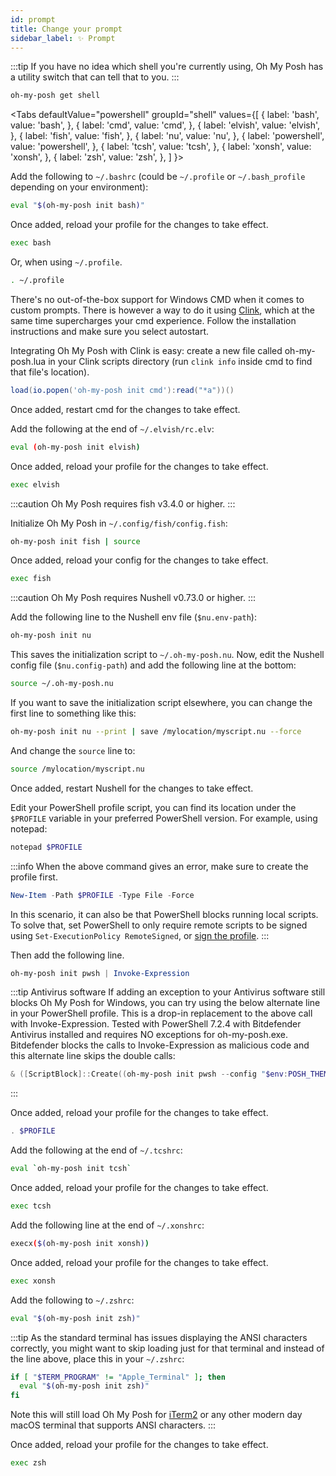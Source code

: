 ```yaml
---
id: prompt
title: Change your prompt
sidebar_label: ✨ Prompt
---
```



:::tip
If you have no idea which shell you're currently using, Oh My Posh has a utility switch that can tell that to you.
:::

```bash
oh-my-posh get shell
```

<Tabs
  defaultValue="powershell"
  groupId="shell"
  values={[
    { label: 'bash', value: 'bash', },
    { label: 'cmd', value: 'cmd', },
    { label: 'elvish', value: 'elvish', },
    { label: 'fish', value: 'fish', },
    { label: 'nu', value: 'nu', },
    { label: 'powershell', value: 'powershell', },
    { label: 'tcsh', value: 'tcsh', },
    { label: 'xonsh', value: 'xonsh', },
    { label: 'zsh', value: 'zsh', },
  ]
}>
<TabItem value="bash">

Add the following to `~/.bashrc` (could be `~/.profile` or `~/.bash_profile` depending on your environment):

```bash
eval "$(oh-my-posh init bash)"
```

Once added, reload your profile for the changes to take effect.

```bash
exec bash
```

Or, when using `~/.profile`.

```bash
. ~/.profile
```

</TabItem>
<TabItem value="cmd">

There's no out-of-the-box support for Windows CMD when it comes to custom prompts.
There is however a way to do it using [Clink][clink], which at the same time supercharges
your cmd experience. Follow the installation instructions and make sure you select autostart.

Integrating Oh My Posh with Clink is easy: create a new file called oh-my-posh.lua in your Clink
scripts directory (run `clink info` inside cmd to find that file's location).

```lua title="oh-my-posh.lua"
load(io.popen('oh-my-posh init cmd'):read("*a"))()
```

Once added, restart cmd for the changes to take effect.

</TabItem>
<TabItem value="elvish">

Add the following at the end of `~/.elvish/rc.elv`:

```bash
eval (oh-my-posh init elvish)
```

Once added, reload your profile for the changes to take effect.

```bash
exec elvish
```

</TabItem>
<TabItem value="fish">

:::caution
Oh My Posh requires fish v3.4.0 or higher.
:::

Initialize Oh My Posh in `~/.config/fish/config.fish`:

```bash
oh-my-posh init fish | source
```

Once added, reload your config for the changes to take effect.

```bash
exec fish
```

</TabItem>
<TabItem value="nu">

:::caution
Oh My Posh requires Nushell v0.73.0 or higher.
:::

Add the following line to the Nushell env file (`$nu.env-path`):

```bash
oh-my-posh init nu
```

This saves the initialization script to `~/.oh-my-posh.nu`.
Now, edit the Nushell config file (`$nu.config-path`) and add the following line at the bottom:

```bash
source ~/.oh-my-posh.nu
```

If you want to save the initialization script elsewhere, you can change the first line to something like this:

```bash
oh-my-posh init nu --print | save /mylocation/myscript.nu --force
```

And change the `source` line to:

```bash
source /mylocation/myscript.nu
```

Once added, restart Nushell for the changes to take effect.

</TabItem>
<TabItem value="powershell">

Edit your PowerShell profile script, you can find its location under the `$PROFILE` variable in your preferred PowerShell version. For example, using notepad:

```powershell
notepad $PROFILE
```

:::info
When the above command gives an error, make sure to create the profile first.

```powershell
New-Item -Path $PROFILE -Type File -Force
```

In this scenario, it can also be that PowerShell blocks running local scripts. To solve that, set PowerShell
to only require remote scripts to be signed using `Set-ExecutionPolicy RemoteSigned`, or [sign the profile][sign].
:::

Then add the following line.

```powershell
oh-my-posh init pwsh | Invoke-Expression
```

:::tip Antivirus software
If adding an exception to your Antivirus software still blocks Oh My Posh for Windows, you can try using the below
alternate line in your PowerShell profile. This is a drop-in replacement to the above call with Invoke-Expression.
Tested with PowerShell 7.2.4 with Bitdefender Antivirus installed and requires NO exceptions for oh-my-posh.exe.
Bitdefender blocks the calls to Invoke-Expression as malicious code and this alternate line skips the double calls:

```powershell
& ([ScriptBlock]::Create((oh-my-posh init pwsh --config "$env:POSH_THEMES_PATH\jandedobbeleer.omp.json" --print) -join "`n"))
```
:::

Once added, reload your profile for the changes to take effect.

```powershell
. $PROFILE
```

</TabItem>
<TabItem value="tcsh">

Add the following at the end of `~/.tcshrc`:

```bash
eval `oh-my-posh init tcsh`
```

Once added, reload your profile for the changes to take effect.

```bash
exec tcsh
```

</TabItem>
<TabItem value="xonsh">

Add the following line at the end of `~/.xonshrc`:

```bash
execx($(oh-my-posh init xonsh))
```

Once added, reload your profile for the changes to take effect.

```bash
exec xonsh
```

</TabItem>
<TabItem value="zsh">

Add the following to `~/.zshrc`:

```bash
eval "$(oh-my-posh init zsh)"
```

:::tip
As the standard terminal has issues displaying the ANSI characters correctly, you might want to skip loading just for that terminal and instead of the line above, place this in your `~/.zshrc`:

```bash
if [ "$TERM_PROGRAM" != "Apple_Terminal" ]; then
  eval "$(oh-my-posh init zsh)"
fi
```

Note this will still load Oh My Posh for [iTerm2][iterm2] or any other modern day macOS terminal that supports ANSI characters.
:::

Once added, reload your profile for the changes to take effect.

```bash
exec zsh
```

</TabItem>
</Tabs>

[clink]: https://chrisant996.github.io/clink/
[iterm2]: https://www.iterm2.com/
[homebrew-problem]: https://github.com/JanDeDobbeleer/oh-my-posh/discussions/2644
[sign]: https://learn.microsoft.com/en-us/powershell/module/microsoft.powershell.core/about/about_signing?view=powershell-7.3#methods-of-signing-scripts
